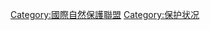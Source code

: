 {{Commons category|Species by IUCN Red List category|按 IUCN 評級分類的物種}}
{{Wikispecies|Category:Species by IUCN Red List category|按 IUCN 評級分類的物種}}
{{Category main|國際自然保護聯盟瀕危物種紅色名錄}}

[[Category:國際自然保護聯盟|Category:國際自然保護聯盟]]
[[Category:保护状况|Category:保护状况]]